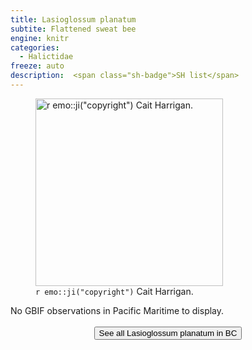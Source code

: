 ```yaml
---
title: Lasioglossum planatum
subtite: Flattened sweat bee
engine: knitr
categories:
  - Halictidae
freeze: auto
description:  <span class="sh-badge">SH list</span>
---
```

![`r emo::ji("copyright")` Cait Harrigan.](/files/no_bee.png){height=300}



No GBIF observations in Pacific Maritime to display.
<br><br>
<center>


<a href="NA"><button type="button" class="btn btn-secondary">See all Lasioglossum planatum in BC <i class="fa-solid fa-arrow-up-right-from-square"></i> </button></a>
</center>
